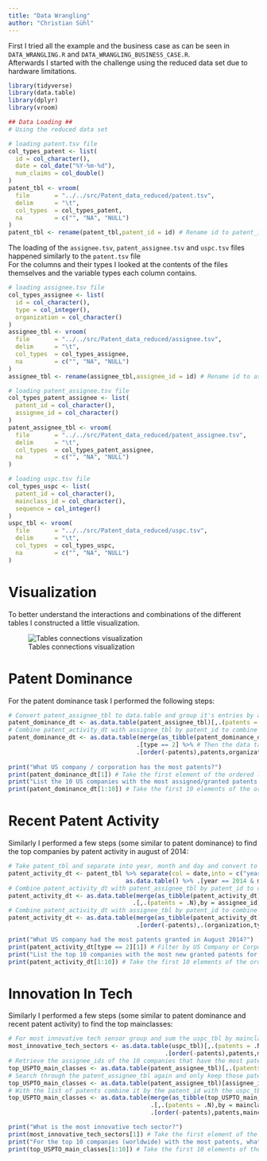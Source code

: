 ```yaml
---
title: "Data Wrangling"
author: "Christian Sühl"
---
```


| First I tried all the example and the business case as can be seen in `DATA_WRANGLING.R` and `DATA_WRANGLING_BUSINESS_CASE.R`.
| Afterwards I started with the challenge using the reduced data set due to hardware limitations.
```r
library(tidyverse)
library(data.table)
library(dplyr)
library(vroom)

## Data Loading ##
# Using the reduced data set

# loading patent.tsv file
col_types_patent <- list(
  id = col_character(),
  date = col_date("%Y-%m-%d"),
  num_claims = col_double()
)
patent_tbl <- vroom(
  file       = "../../src/Patent_data_reduced/patent.tsv", 
  delim      = "\t", 
  col_types  = col_types_patent,
  na         = c("", "NA", "NULL")
)
patent_tbl <- rename(patent_tbl,patent_id = id) # Rename id to patent_id to make merging easier
```
| The loading of the `assignee.tsv`, `patent_assignee.tsv` and `uspc.tsv` files happened similarly to the `patent.tsv` file
| For the columns and their types I looked at the contents of the files themselves and the variable types each column contains.
```r
# loading assignee.tsv file
col_types_assignee <- list(
  id = col_character(),
  type = col_integer(),
  organization = col_character()
)
assignee_tbl <- vroom(
  file       = "../../src/Patent_data_reduced/assignee.tsv", 
  delim      = "\t", 
  col_types  = col_types_assignee,
  na         = c("", "NA", "NULL")
)
assignee_tbl <- rename(assignee_tbl,assignee_id = id) # Rename id to assignee_id to make merging easier

# loading patent_assignee.tsv file
col_types_patent_assignee <- list(
  patent_id = col_character(),
  assignee_id = col_character()
)
patent_assignee_tbl <- vroom(
  file       = "../../src/Patent_data_reduced/patent_assignee.tsv", 
  delim      = "\t", 
  col_types  = col_types_patent_assignee,
  na         = c("", "NA", "NULL")
)

# loading uspc.tsv file
col_types_uspc <- list(
  patent_id = col_character(),
  mainclass_id = col_character(),
  sequence = col_integer()
)
uspc_tbl <- vroom(
  file       = "../../src/Patent_data_reduced/uspc.tsv", 
  delim      = "\t", 
  col_types  = col_types_uspc,
  na         = c("", "NA", "NULL")
)
```
# Visualization
| To better understand the interactions and combinations of the different tables I constructed a little visualization.
![Tables connections visualization](../../src/tbls_connections_visualization.png)

# Patent Dominance
For the patent dominance task I performed the following steps:
```r
# Convert patent_assignee_tbl to data.table and group it's entries by assignee_id. Then the number of elements per group is stored in a column patents.
patent_dominance_dt <- as.data.table(patent_assignee_tbl)[,.(patents = .N),by = assignee_id]
# Combine patent_activity_dt with assignee_tbl by patent_id to combine assignee info with company-name and -type info.
patent_dominance_dt <- as.data.table(merge(as_tibble(patent_dominance_dt),assignee_tbl,by="assignee_id")) %>%
                                    .[type == 2] %>% # Then the data table can be filtered by only allowing US Companies or Corporations
                                    .[order(-patents),patents,organization] # Afterwards the list is sorted by the number of patents.
                                                                            # Only the patents and organization name column is kept for better looking output.
print("What US company / corporation has the most patents?")
print(patent_dominance_dt[1]) # Take the first element of the ordered list.
print("List the 10 US companies with the most assigned/granted patents.")
print(patent_dominance_dt[1:10]) # Take the first 10 elements of the ordered list.
```
# Recent Patent Activity
Similarly I performed a few steps (some similar to patent dominance) to find the top companies by patent activity in august of 2014:
```r
# Take patent_tbl and separate into year, month and day and convert to data.table.
patent_activity_dt <- patent_tbl %>% separate(col = date,into = c("year","month","day"),sep = "-",convert = T) %>%
                                 as.data.table() %>% .[year == 2014 & month == 8] # Then filter by august (8) 2014.
# Combine patent_activity_dt with patent_assignee_tbl by patent_id to combine patent info with assignee info..
patent_activity_dt <- as.data.table(merge(as_tibble(patent_activity_dt),patent_assignee_tbl,by="patent_id")) %>%
                                   .[,.(patents = .N),by = assignee_id] # Group and sum up by assignee_id.
# Combine patent_activity_dt with assignee_tbl by patent_id to combine assignee info with company-name and -type info.
patent_activity_dt <- as.data.table(merge(as_tibble(patent_activity_dt),assignee_tbl,by="assignee_id")) %>%
                                    .[order(-patents),.(organization,type,patents)] # Order by number of patents and discard assignee_id.

print("What US company had the most patents granted in August 2014?")
print(patent_activity_dt[type == 2][1]) # Filter by US Company or Corporation and take the first element of the ordered list.
print("List the top 10 companies with the most new granted patents for August 2014.")
print(patent_activity_dt[1:10]) # Take the first 10 elements of the ordered list.
```
# Innovation In Tech
Similarly I performed a few steps (some similar to patent dominance and recent patent activity) to find the top mainclasses:
```r
# For most innovative tech sensor group and sum the uspc_tbl by mainclass_id.
most_innovative_tech_sectors <- as.data.table(uspc_tbl)[,.(patents = .N),by = mainclass_id] %>%
                                            .[order(-patents),patents,mainclass_id] # Then order the list by descending patents.
# Retrieve the assignee_ids of the 10 companies that have the most patents and only keep the assignee_ids of those.
top_USPTO_main_classes <- as.data.table(patent_assignee_tbl)[,.(patents = .N),by = assignee_id][1:10][,assignee_id]
# Search through the patent_assignee_tbl again and only keep those patents that come from one of those 10 companies.
top_USPTO_main_classes <- as.data.table(patent_assignee_tbl)[assignee_id %in% top_USPTO_main_classes]
# With the list of patents combine it by the patent_id with the uspc_tbl.
top_USPTO_main_classes <- as.data.table(merge(as_tibble(top_USPTO_main_classes),uspc_tbl,by="patent_id")) %>%
                                        .[,.(patents = .N),by = mainclass_id] %>% # Group and sum up by mainclass_id.
                                        .[order(-patents),patents,mainclass_id] # Then order the list by descending patents.

print("What is the most innovative tech sector?")
print(most_innovative_tech_sectors[1]) # Take the first element of the ordered list.
print("For the top 10 companies (worldwide) with the most patents, what are the top 5 USPTO tech main classes?")
print(top_USPTO_main_classes[1:10]) # Take the first 10 elements of the ordered list.
```